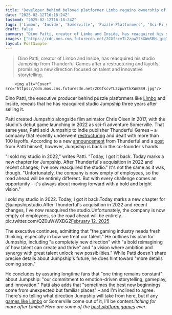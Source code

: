 ```yaml
---
title: "Developer behind beloved platformer Limbo regains ownership of his indie studio, announcing that 'the road ahead will be entirely different'"
date: "2025-02-12T16:18:24Z"
lastmod: "2025-02-12T16:18:24Z"
tags: ['Limbo', 'Inside', 'Somerville', 'Puzzle Platformers', 'Sci-Fi Adventure', 'Indie Games', 'Jumpship', 'Thunderful Games', 'Game Development', 'Industry Restructuring']
draft: false
summary: "Dino Patti, creator of Limbo and Inside, has reacquired his studio Jumpship from Thunderful Games after a restructuring and layoffs, promising a new direction focused on talent and innovative storytelling."
images: ["https://cdn.mos.cms.futurecdn.net/2CGfscvTL2zpwYtkXWmSBH.jpg"]
layout: PostSimple
---
```

> Dino Patti, creator of Limbo and Inside, has reacquired his studio Jumpship from Thunderful Games after a restructuring and layoffs, promising a new direction focused on talent and innovative storytelling.


        <img alt="Cover" src="https://cdn.mos.cms.futurecdn.net/2CGfscvTL2zpwYtkXWmSBH.jpg"/>
        
Dino Patti, the executive producer behind puzzle platformers like [<u>Limbo</u>](https://www.gamesradar.com/limbo-walkthrough-and-achievement-guide/) and Inside, reveals that he has reacquired studio Jumpship three years after selling it.

Patti created Jumpship alongside film animator Chris Olsen in 2017, with the studio's debut game launching in 2022 as sci-fi adventure Somerville. That same year, Patti sold Jumpship to indie publisher Thunderful Games – a company that recently underwent [<u>restructuring</u>](https://www.gamesindustry.biz/thunderful-announces-second-restructuring-program-resulting-in-more-layoffs) and dealt with more than 100 layoffs. According to a new [<u>announcement</u>](https://thunderfulgroup.com/news-room/press-releases/2025-02-10-announcement-from-extraordinary-general-meeting-in-thunderful-group-ab-publ-held-on-10-february-2025) from Thunderful and a [<u>post</u>](https://x.com/DinoPatti/status/1889637300323201069) from Patti himself, however, Jumpship is back in the co-founder's hands.

"I sold my studio in 2022," writes Patti. "Today, I got it back. Today marks a new chapter for Jumpship. After Thunderful's acquisition in 2022 and recent changes, I've now reacquired the studio." It's not the same as it was, though. "Unfortunately, the company is now empty of employees, so the road ahead will be entirely different. But with every challenge comes an opportunity - it's always about moving forward with a bold and bright vision."

I sold my studio in 2022. Today, I got it back.Today marks a new chapter for @jumpshipstudio.After Thunderful's acquisition in 2022 and recent changes, I've now reacquired the studio.Unfortunately, the company is now empty of employees, so the road ahead will be entirely… pic.twitter.com/QZ0uWWXBG2[February 12, 2025](https://twitter.com/cantworkitout/status/1889637300323201069)

The executive continues, admitting that "the gaming industry needs fresh thinking, especially in how we treat our talent." He outlines his plan for Jumpship, including "a completely new direction" with "a bold reimagining of how talent can create and thrive" and "a vision where ambition and synergy with great talent unlock new possibilities." While Patti doesn't share precise details about Jumpship's future, he does hint toward "more details coming soon."

He concludes by assuring longtime fans that "one thing remains constant" about Jumpship: "our commitment to emotion-driven storytelling, gameplay, and innovation." Patti also adds that "sometimes the best new beginnings come from unexpected but familiar places" – and I'm inclined to agree. There's no telling what direction Jumpship will take from here, but if any [<u>games like Limbo</u>](https://www.gamesradar.com/games-like-limbo/) or Somerville come out of it, I'll be content.*Itching for more after Limbo? Here are some of the *[<u><em>best platform games</em></u>](https://www.gamesradar.com/best-platform-games-ever-arent-mario/)* ever.*
        